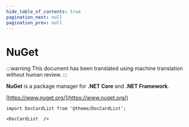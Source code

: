 ```yaml
---
hide_table_of_contents: true
pagination_next: null
pagination_prev: null
---
```


# NuGet

:::warning
This document has been translated using machine translation without human review.
:::

**NuGet** is a package manager for **.NET Core** and **.NET Framework**.

[https://www.nuget.org/](https://www.nuget.org/)

```mdx-code-block
import DocCardList from '@theme/DocCardList';

<DocCardList  />
```
